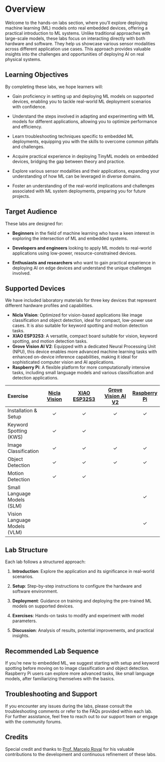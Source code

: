 # Overview {.unnumbered}

Welcome to the hands-on labs section, where you'll explore deploying machine learning (ML) models onto real embedded devices, offering a practical introduction to ML systems. Unlike traditional approaches with large-scale models, these labs focus on interacting directly with both hardware and software. They help us showcase various sensor modalities across different application use cases. This approach provides valuable insights into the challenges and opportunities of deploying AI on real physical systems.

## Learning Objectives {#sec-overview-learning-objectives-c6f2}

By completing these labs, we hope learners will:

:::{.callout-tip}

* Gain proficiency in setting up and deploying ML models on supported devices, enabling you to tackle real-world ML deployment scenarios with confidence.

* Understand the steps involved in adapting and experimenting with ML models for different applications, allowing you to optimize performance and efficiency.

* Learn troubleshooting techniques specific to embedded ML deployments, equipping you with the skills to overcome common pitfalls and challenges.

* Acquire practical experience in deploying TinyML models on embedded devices, bridging the gap between theory and practice.

* Explore various sensor modalities and their applications, expanding your understanding of how ML can be leveraged in diverse domains.

* Foster an understanding of the real-world implications and challenges associated with ML system deployments, preparing you for future projects.

:::

## Target Audience {#sec-overview-target-audience-7228}

These labs are designed for:

* **Beginners** in the field of machine learning who have a keen interest in exploring the intersection of ML and embedded systems.

* **Developers and engineers** looking to apply ML models to real-world applications using low-power, resource-constrained devices.

* **Enthusiasts and researchers** who want to gain practical experience in deploying AI on edge devices and understand the unique challenges involved.

## Supported Devices {#sec-overview-supported-devices-afbb}

We have included laboratory materials for three key devices that represent different hardware profiles and capabilities.

* **Nicla Vision**: Optimized for vision-based applications like image classification and object detection, ideal for compact, low-power use cases. It is also suitable for keyword spotting and motion detection tasks.
* **XIAO ESP32S3**: A versatile, compact board suitable for vision, keyword spotting, and motion detection tasks.
* **Grove Vision AI V2**: Equipped with a dedicated Neural Processing Unit (NPU), this device enables more advanced machine learning tasks with enhanced on-device inference capabilities, making it ideal for sophisticated computer vision and AI applications.
* **Raspberry Pi**: A flexible platform for more computationally intensive tasks, including small language models and various classification and detection applications.

| Exercise | [Nicla Vision](https://store.arduino.cc/products/nicla-vision) | [XIAO ESP32S3](https://wiki.seeedstudio.com/xiao_esp32s3_getting_started/) | [Grove Vision AI V2](https://www.seeedstudio.com/Grove-Vision-AI-V2-Kit-p-5852.html) | [Raspberry Pi](https://www.raspberrypi.com/) |
|:---------|:------------------------------------------------------------:|:--------------------------------------------------------------------:|:-----------------------------------------------------------------------:|:------------------------------------------:|
| Installation & Setup | ✓ | ✓ | ✓ | ✓ |
| Keyword Spotting (KWS) | ✓ | ✓ | | |
| Image Classification | ✓ | ✓ | ✓ | ✓ |
| Object Detection | ✓ | ✓ | ✓ | ✓ |
| Motion Detection | ✓ | ✓ | | |
| Small Language Models (SLM) | | | | ✓ |
| Vision Language Models (VLM) | | | | ✓ |

## Lab Structure {#sec-overview-lab-structure-018f}

Each lab follows a structured approach:

1. **Introduction**: Explore the application and its significance in real-world scenarios.

2. **Setup**: Step-by-step instructions to configure the hardware and software environment.

3. **Deployment**: Guidance on training and deploying the pre-trained ML models on supported devices.

4. **Exercises**: Hands-on tasks to modify and experiment with model parameters.

5. **Discussion**: Analysis of results, potential improvements, and practical insights.

## Recommended Lab Sequence {#sec-overview-recommended-lab-sequence-dce3}

If you're new to embedded ML, we suggest starting with setup and keyword spotting before moving on to image classification and object detection. Raspberry Pi users can explore more advanced tasks, like small language models, after familiarizing themselves with the basics.

## Troubleshooting and Support {#sec-overview-troubleshooting-support-6b42}

If you encounter any issues during the labs, please consult the troubleshooting comments or refer to the FAQs provided within each lab. For further assistance, feel free to reach out to our support team or engage with the community forums.

## Credits {#sec-overview-credits-16fb}

Special credit and thanks to [Prof. Marcelo Rovai](https://github.com/Mjrovai) for his valuable contributions to the development and continuous refinement of these labs.
